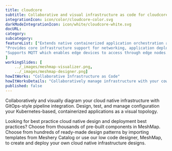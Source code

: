 ```yaml
---
title: cloudcore  
subtitle: Collaborative and visual infrastructure as code for cloudcore
integrationIcon: icon/color/cloudcore-color.svg
darkModeIntegrationIcon: icon/white/cloudcore-white.svg
docURL: 
category: 
subcategory: 
featureList: ["Extends native containerized application orchestration and device management to hosts at the Edge.",
"Provides core infrastructure support for networking, application deployment and metadata synchronization between cloud and edge.",
"Supports MQTT which enables edge devices to access through edge nodes."
]
workingSlides: [
    ../_images/meshmap-visualizer.png,
    ../_images/meshmap-designer.png]
howItWorks: "Collaborative Infrastructure as Code"
howItWorksDetails: "Collaboratively manage infrastructure with your coworkers synchronously sharing the same designs."
published: false
---
```

<p>
    
</p>
<p>
    Collaboratively and visually diagram your cloud native infrastructure with GitOps-style pipeline integration. Design, test, and manage configuration your Kubernetes-based, containerized applications as a visual topology.
</p>
<p>
    Looking for best practice cloud native design and deployment best practices? Choose from thousands of pre-built components in MeshMap. Choose from hundreds of ready-made design patterns by importing templates from Meshery Catalog or use our low code designer, MeshMap, to create and deploy your own cloud native infrastructure designs.
</p>